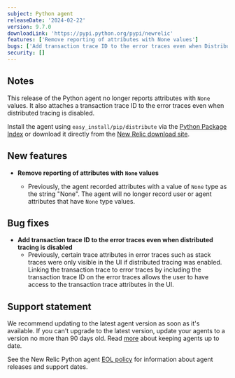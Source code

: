 ```yaml
---
subject: Python agent
releaseDate: '2024-02-22'
version: 9.7.0
downloadLink: 'https://pypi.python.org/pypi/newrelic'
features: ['Remove reporting of attributes with None values']
bugs: ['Add transaction trace ID to the error traces even when Distributed Tracing is not enabled']
security: []
---
```


## Notes

This release of the Python agent no longer reports attributes with `None` values. It also attaches a transaction trace ID to the error traces even when distributed tracing is disabled.

Install the agent using `easy_install/pip/distribute` via the [Python Package Index](https://pypi.python.org/pypi/newrelic) or download it directly from the [New Relic download site](https://download.newrelic.com/python_agent/release).


## New features

* **Remove reporting of attributes with `None` values**

    * Previously, the agent recorded attributes with a value of `None` type as the string "None".  The agent will no longer record user or agent attributes that have `None` type values.
   

## Bug fixes

* **Add transaction trace ID to the error traces even when distributed tracing is disabled**
    *  Previously, certain trace attributes in error traces such as stack traces were only visible in the UI if distributed tracing was enabled.  Linking the transaction trace to error traces by including the transaction trace ID on the error traces allows the user to have access to the transaction trace attributes in the UI.


## Support statement

We recommend updating to the latest agent version as soon as it's available. If you can't upgrade to the latest version, update your agents to a version no more than 90 days old. Read [more](/docs/new-relic-solutions/new-relic-one/install-configure/update-new-relic-agent/) about keeping agents up to date.

See the New Relic Python agent [EOL policy](/docs/apm/agents/python-agent/getting-started/python-agent-eol-policy/) for information about agent releases and support dates.
